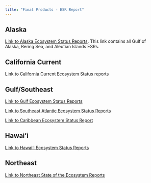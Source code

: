 ```yaml
---
title: "Final Products - ESR Report"
---
```


## Alaska
[Link to Alaska Ecosystem Status Reports](https://www.fisheries.noaa.gov/alaska/ecosystems/ecosystem-status-reports-gulf-alaska-bering-sea-and-aleutian-islands). This link contains all Gulf of Alaska, Bering Sea, and Aleutian Islands ESRs.

## California Current
[Link to California Current Ecosystem Status reports](https://www.integratedecosystemassessment.noaa.gov/regions/california-current/california-current-reports)

## Gulf/Southeast
[Link to Gulf Ecosystem Status Reports](https://www.integratedecosystemassessment.noaa.gov/regions/gulf-mexico/gulf-america-ecosystem-status-reports#gulf-of-mexico-ecosystem-status-report)

[Link to Southeast Atlantic Ecosystem Status Reports](https://www.integratedecosystemassessment.noaa.gov/regions/gulf-mexico/south-atlantic-ecosystem-status-report)

[Link to Caribbean Ecosystem Status Report](https://repository.library.noaa.gov/view/noaa/71118)

## Hawai'i
[Link to Hawai'i Ecosystem Status Reports](https://www.integratedecosystemassessment.noaa.gov/regions/hawaii/hawaii-ecosystem-status-reports)

## Northeast
[Link to Northeast State of the Ecosystem Reports](https://www.fisheries.noaa.gov/new-england-mid-atlantic/ecosystems/state-ecosystem-reports-northeast-us-shelf)

